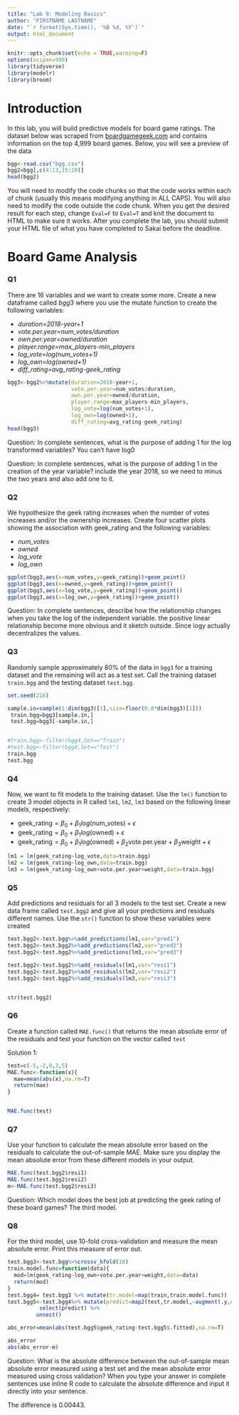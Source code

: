 ---
title: "Lab 9: Modeling Basics"
author: "FIRSTNAME LASTNAME"
date: "`r format(Sys.time(), '%B %d, %Y')`"
output: html_document
---

```{r setup, include=FALSE}
knitr::opts_chunk$set(echo = TRUE,warning=F)
options(scipen=999)
library(tidyverse)
library(modelr)
library(broom)
```

# Introduction

In this lab, you will build predictive models for board game ratings. The dataset below was scraped from [boardgamegeek.com](www.boardgamegeek.com) and contains information on the top 4,999 board games. Below, you will see a preview of the data

```{r}
bgg<-read.csv("bgg.csv")
bgg2=bgg[,c(4:13,15:20)]
head(bgg2)
```

You will need to modify the code chunks so that the code works within each of chunk (usually this means modifying anything in ALL CAPS). You will also need to modify the code outside the code chunk. When you get the desired result for each step, change `Eval=F` to `Eval=T` and knit the document to HTML to make sure it works. After you complete the lab, you should submit your HTML file of what you have completed to Sakai before the deadline.

# Board Game Analysis

### Q1

There are 16 variables and we want to create some more. Create a new dataframe called $bgg3$ where you use the mutate function to create the following variables:

- *duration=2018-year+1*
- *vote.per.year=num_votes/duration*
- *own.per.year=owned/duration*
- *player.range=max_players-min_players*
- *log_vote=log(num_votes+1)*
- *log_own=log(owned+1)*
- *diff_rating=avg_rating-geek_rating*

```{r,eval=T}
bgg3<-bgg2%>%mutate(duration=2018-year+1,
                    vote.per.year=num_votes/duration,
                    own.per.year=owned/duration,
                    player.range=max_players-min_players,
                    log_vote=log(num_votes+1),
                    log_own=log(owned+1),
                    diff_rating=avg_rating-geek_rating)
head(bgg3)
```

Question: In complete sentences, what is the purpose of adding 1 for the log transformed variables?
You can't have log0

Question: In complete sentences, what is the purpose of adding 1 in the creation of the year variable?
include the year 2018, so we need to minus the two years and also add one to it. 


### Q2

We hypothesize the geek rating increases when the number of votes increases and/or the ownership increases. Create four scatter plots showing the association with geek_rating and the following variables:

- *num_votes*
- *owned*
- *log_vote*
- *log_own*


```{r,eval=F}
ggplot(bgg3,aes(x=num_votes,y=geek_rating))+geom_point()
ggplot(bgg3,aes(x=owned,y=geek_rating))+geom_point()
ggplot(bgg3,aes(x=log_vote,y=geek_rating))+geom_point()
ggplot(bgg3,aes(x=log_own,y=geek_rating))+geom_point()

```

Question: In complete sentences, describe how the relationship changes when you take the log of the independent variable.
the positive linear relationship become more obvious and it sketch outside. Since logy actually decentralizes the values.


### Q3

Randomly sample approximately 80\% of the data in `bgg3` for a training dataset and the remaining will act as a test set. Call the training dataset `train.bgg` and the testing dataset `test.bgg`.

```{r,eval=F}
set.seed(216)

sample.in=sample(1:dim(bgg3)[1],size=floor(0.8*dim(bgg3)[1]))
 train.bgg=bgg3[sample.in,]
 test.bgg=bgg3[-sample.in,]


#train.bgg<-filter(bgg4,Set=="Train")
#test.bgg<-filter(bgg4,Set=="Test")
train.bgg
test.bgg
```



### Q4

Now, we want to fit models to the training dataset. Use the `lm()` function to create 3 model objects in R called `lm1`, `lm2`, `lm3` based on the following linear models, respectively:

- $\textrm{geek_rating}=\beta_0+\beta_1 log(\textrm{num_votes})+\epsilon$
- $\textrm{geek_rating}=\beta_0+\beta_1 log(\textrm{owned})+\epsilon$
- $\textrm{geek_rating}=\beta_0+\beta_1 log(\textrm{owned})+ \beta_2 \textrm{vote.per.year}+ \beta_3 \textrm{weight} + \epsilon$

```{r,eval=T}
lm1 = lm(geek_rating~log_vote,data=train.bgg)
lm2 = lm(geek_rating~log_own,data=train.bgg)
lm3 = lm(geek_rating~log_own+vote.per.year+weight,data=train.bgg)
```

### Q5

Add predictions and residuals for all 3 models to the test set. Create a new data frame called `test.bgg2` and give all your predictions and residuals different names. Use the `str()` function to show these variables were created


```{r,eval=F}
test.bgg2<-test.bgg%>%add_predictions(lm1,var="pred1")
test.bgg2<-test.bgg2%>%add_predictions(lm2,var="pred2")
test.bgg2<-test.bgg2%>%add_predictions(lm3,var="pred3")

test.bgg2<-test.bgg2%>%add_residuals(lm1,var="resi1")
test.bgg2<-test.bgg2%>%add_residuals(lm2,var="resi2")
test.bgg2<-test.bgg2%>%add_residuals(lm3,var="resi3")


str(test.bgg2)
```


### Q6

Create a function called `MAE.func()` that returns the mean absolute error of the residuals and test your function on the vector called `test`

Solution 1:
```{r,eval=F}
test=c(-5,-2,0,3,5)
MAE.func<-function(x){
  mae=mean(abs(x),na.rm=T)
  return(mae)
}


MAE.func(test)
```

### Q7

Use your function to calculate the mean absolute error based on the residuals to calculate the out-of-sample MAE. Make sure you display the mean absolute error from these different models in your output.

```{r,eval=F}
MAE.func(test.bgg2$resi1)
MAE.func(test.bgg2$resi2)
m<-MAE.func(test.bgg2$resi3)
```

Question: Which model does the best job at predicting the geek rating of these board games?
The third model.

### Q8

For the third model, use 10-fold cross-validation and measure the mean absolute error. Print this measure of error out.

```{r,eval=F}
test.bgg3<-test.bgg%>%crossv_kfold(10)
train.model.func=function(data){
  mod=lm(geek_rating~log_own+vote.per.year+weight,data=data)
  return(mod)
}
test.bgg4= test.bgg3 %>% mutate(tr.model=map(train,train.model.func))
test.bgg5<-test.bgg4%>% mutate(predict=map2(test,tr.model,~augment(.y,newdata=.x))) %>%
          select(predict) %>%
         unnest()

abs_error=mean(abs(test.bgg5$geek_rating-test.bgg5$.fitted),na.rm=T)

abs_error
abs(abs_error-m)
```

Question: What is the absolute difference between the out-of-sample mean absolute error measured using a test set and the mean absolute error measured using cross validation? When you type your answer in complete sentences use inline R code to calculate the absolute difference and input it directly into your sentence.

The difference is 0.00443.







